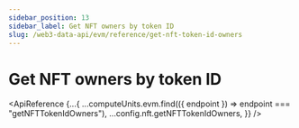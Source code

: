 ```yaml
---
sidebar_position: 13
sidebar_label: Get NFT owners by token ID
slug: /web3-data-api/evm/reference/get-nft-token-id-owners
---
```



# Get NFT owners by token ID

<ApiReference
  {...{
    ...computeUnits.evm.find(({ endpoint }) => endpoint === "getNFTTokenIdOwners"),
    ...config.nft.getNFTTokenIdOwners,
  }}
/>
